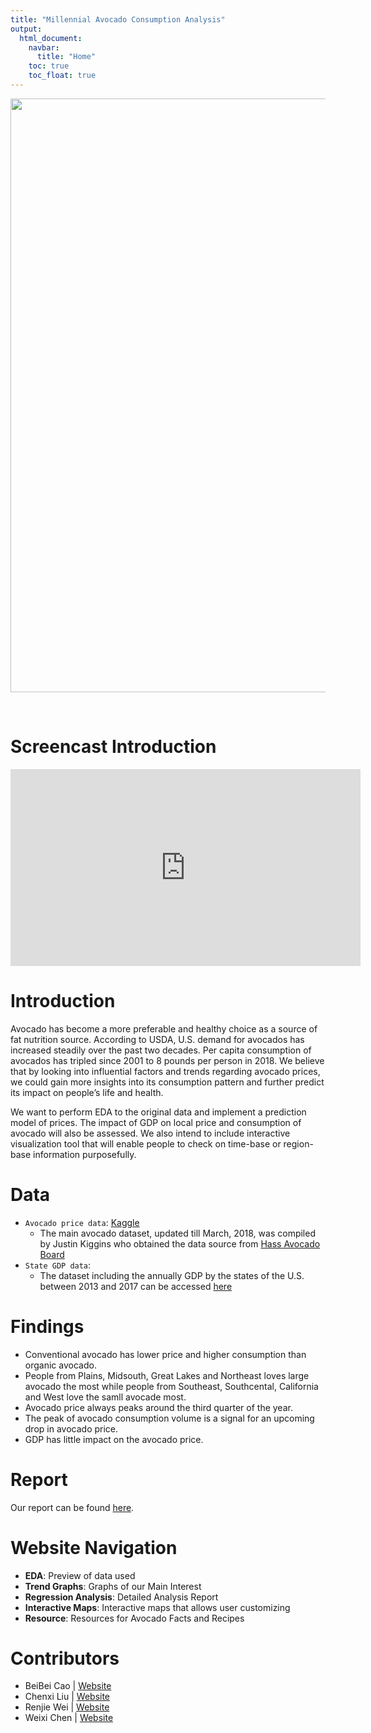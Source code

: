 ```yaml
---
title: "Millennial Avocado Consumption Analysis"
output: 
  html_document:
    navbar:
      title: "Home"
    toc: true
    toc_float: true
---
```


<center>

![](image\avocado_bg.jpg){width=950px}
</center>

<br>

# Screencast Introduction
<iframe width="560" height="315" src="https://youtu.be/n0h3niQDGSc" frameborder="0" allow="accelerometer; autoplay; encrypted-media; gyroscope; picture-in-picture" allowfullscreen></iframe>


# Introduction
Avocado has become a more preferable and healthy choice as a source of fat nutrition source. According to USDA, U.S. demand for avocados has increased steadily over the past two decades. Per capita consumption of avocados has tripled since 2001 to 8 pounds per person in 2018. We believe that by looking into influential factors and trends regarding avocado prices, we could gain more insights into its consumption pattern and further predict its impact on people's life and health. 

We want to perform EDA to the original data and implement a prediction model of prices. The impact of GDP on local price and consumption of avocado will also be assessed. We also intend to include interactive visualization tool that will enable people to check on time-base or region-base information purposefully.  

# Data
* `Avocado price data`: [Kaggle](https://www.kaggle.com/neuromusic/avocado-prices) 
  + The main avocado dataset, updated till March, 2018, was compiled by Justin Kiggins who obtained the data source from [Hass Avocado Board](https://hassavocadoboard.com/)
* `State GDP data`: 
  + The dataset including the annually GDP by the states of the U.S. between 2013 and 2017 can be accessed [here](https://www.kaggle.com/solorzano/gdp-per-capita-in-us-states?select=bea-gdp-by-state.csv)

# Findings
* Conventional avocado has lower price and higher consumption than organic avocado.
* People from Plains, Midsouth, Great Lakes and Northeast loves large avocado the most while people from Southeast, Southcental, California and West love the samll avocade most.
* Avocado price always peaks around the third quarter of the year.
* The peak of avocado consumption volume is a signal for an upcoming drop in avocado price.
* GDP has little impact on the avocado price.

# Report
Our report can be found [here](report.html).

# Website Navigation
- **EDA**: Preview of data used
- **Trend Graphs**: Graphs of our Main Interest
- **Regression Analysis**: Detailed Analysis Report
- **Interactive Maps**: Interactive maps that allows user customizing
- **Resource**: Resources for Avocado Facts and Recipes

# Contributors
- BeiBei Cao | [Website](https://bc2918.github.io/)
- Chenxi Liu | [Website](https://chenxi-liu233.github.io/)
- Renjie Wei | [Website](https://mefimefi.github.io//)
- Weixi Chen | [Website](https://wc2750.github.io/)
